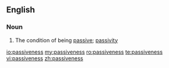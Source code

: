 ==English==

===Noun===
{{en-noun|-}}

# The condition of being [[passive]]; [[passivity]]

[[io:passiveness]]
[[my:passiveness]]
[[ro:passiveness]]
[[te:passiveness]]
[[vi:passiveness]]
[[zh:passiveness]]